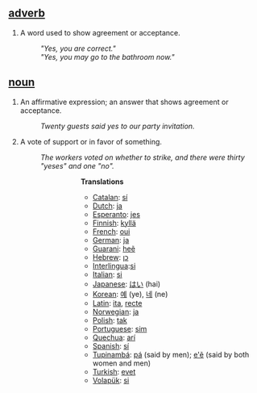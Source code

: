 ==[[adverb]]==
#A word used to show agreement or acceptance. 
#:'' "Yes, you are correct." '' 
#:'' "Yes, you may go to the bathroom now."'' 

==[[noun]]==
#An affirmative expression; an answer that shows agreement or acceptance. 
#:''Twenty guests said yes to our party invitation.'' 
#A vote of support or in favor of something. 
#:''The workers voted on whether to strike, and there were thirty "yeses" and one "no".''<p>
#:::'''Translations'''
#:::*[[Catalan]]: [[sí]]
#:::*[[Dutch]]: [[ja]]
#:::*[[Esperanto]]: [[jes]]
#:::*[[Finnish]]: [[kyllä]]
#:::*[[French]]: [[oui]]
#:::*[[German]]: [[ja]]
#:::*[[Guarani]]: [[heẽ]]
#:::*[[Hebrew]]: [[כן]]
#:::*[[Interlingua]]:[[si]]
#:::*[[Italian]]: [[si]]
#:::*[[Japanese]]: [[はい]] (hai)
#:::*[[Korean]]: [[예]] (ye), [[네]] (ne)
#:::*[[Latin]]: [[ita]], [[recte]]
#:::*[[Norwegian]]: [[ja]]
#:::*[[Polish]]: [[tak]]
#:::*[[Portuguese]]: [[sim]]
#:::*[[Quechua]]: [[arí]]
#:::*[[Spanish]]: [[sí]]
#:::*[[Tupinambá]]: [[pá]] (said by men); [[e'ẽ]] (said by both women and men)
#:::*[[Turkish]]: [[evet]]
#:::*[[Volapük]]: [[si]]